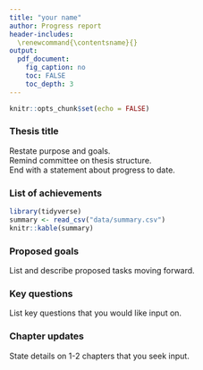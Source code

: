 ```yaml
---
title: "your name"
author: Progress report
header-includes:
  \renewcommand{\contentsname}{}
output:
  pdf_document:
    fig_caption: no
    toc: FALSE
    toc_depth: 3
---
```


```r
knitr::opts_chunk$set(echo = FALSE)
```


### Thesis title
Restate purpose and goals.  
Remind committee on thesis structure.  
End with a statement about progress to date.  

### List of achievements  
```r
library(tidyverse)
summary <- read_csv("data/summary.csv")
knitr::kable(summary)
```


\newpage
### Proposed goals
List and describe proposed tasks moving forward.

### Key questions  
List key questions that you would like input on.  

### Chapter updates
State details on 1-2 chapters that you seek input.